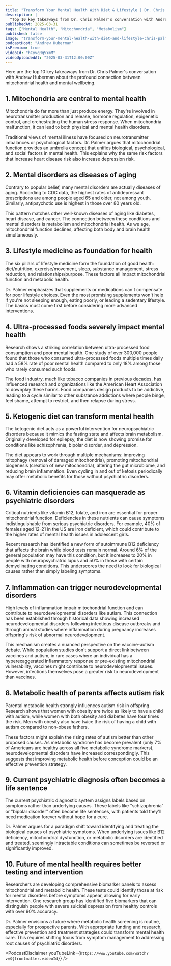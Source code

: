 ```yaml
---
title: "Transform Your Mental Health With Diet & Lifestyle | Dr. Chris Palmer"
description: |
  "Top 10 key takeaways from Dr. Chris Palmer's conversation with Andrew Huberman about the profound connection between mitochondrial health and mental wellbeing."
publishedAt: 2025-03-31
tags: ["Mental Health", "Mitochondria", "Metabolism"]
published: false
image: "transform-your-mental-health-with-diet-and-lifestyle-chris-palmer.jpg"
podcastHost: "Andrew Huberman"
isPremium: true
videoId: "hCyvqRq5YmM"
videoUploadedAt: "2025-03-31T12:00:00Z"
---
```



<PodcastSummaryPageLayout frontmatter={frontmatter}>
Here are the top 10 key takeaways from Dr. Chris Palmer's conversation with Andrew Huberman about the profound connection between mitochondrial health and mental wellbeing.

## 1. Mitochondria are central to mental health

Mitochondria do far more than just produce energy. They're involved in neurotransmitter production and release, hormone regulation, epigenetic control, and orchestrating the human stress response. When mitochondria malfunction, it can lead to both physical and mental health disorders.

Traditional views of mental illness have focused on neurotransmitter imbalances or psychological factors. Dr. Palmer argues that mitochondrial function provides an umbrella concept that unifies biological, psychological, and social factors in mental health. This explains why the same risk factors that increase heart disease risk also increase depression risk.

## 2. Mental disorders as diseases of aging

Contrary to popular belief, many mental disorders are actually diseases of aging. According to CDC data, the highest rates of antidepressant prescriptions are among people aged 65 and older, not among youth. Similarly, antipsychotic use is highest in those over 80 years old.

This pattern matches other well-known diseases of aging like diabetes, heart disease, and cancer. The connection between these conditions and mental disorders is metabolism and mitochondrial health. As we age, mitochondrial function declines, affecting both body and brain health simultaneously.

## 3. Lifestyle medicine as foundation for health

The six pillars of lifestyle medicine form the foundation of good health: diet/nutrition, exercise/movement, sleep, substance management, stress reduction, and relationships/purpose. These factors all impact mitochondrial function and metabolic health.

Dr. Palmer emphasizes that supplements or medications can't compensate for poor lifestyle choices. Even the most promising supplements won't help if you're not sleeping enough, eating poorly, or leading a sedentary lifestyle. The basics must come first before considering more advanced interventions.

## 4. Ultra-processed foods severely impact mental health

Research shows a striking correlation between ultra-processed food consumption and poor mental health. One study of over 300,000 people found that those who consumed ultra-processed foods multiple times daily had a 58% rate of poor mental health compared to only 18% among those who rarely consumed such foods.

The food industry, much like tobacco companies in previous decades, has influenced research and organizations like the American Heart Association to downplay these harms. Food companies design products to be addictive, leading to a cycle similar to other substance addictions where people binge, feel shame, attempt to restrict, and then relapse during stress.

## 5. Ketogenic diet can transform mental health

The ketogenic diet acts as a powerful intervention for neuropsychiatric disorders because it mimics the fasting state and affects brain metabolism. Originally developed for epilepsy, the diet is now showing promise for conditions like schizophrenia, bipolar disorder, and depression.

The diet appears to work through multiple mechanisms: improving mitophagy (removal of damaged mitochondria), promoting mitochondrial biogenesis (creation of new mitochondria), altering the gut microbiome, and reducing brain inflammation. Even cycling in and out of ketosis periodically may offer metabolic benefits for those without psychiatric disorders.

## 6. Vitamin deficiencies can masquerade as psychiatric disorders

Critical nutrients like vitamin B12, folate, and iron are essential for proper mitochondrial function. Deficiencies in these nutrients can cause symptoms indistinguishable from serious psychiatric disorders. For example, 40% of females aged 12-21 in the US are iron deficient, which could contribute to the higher rates of mental health issues in adolescent girls.

Recent research has identified a new form of autoimmune B12 deficiency that affects the brain while blood tests remain normal. Around 6% of the general population may have this condition, but it increases to 20% in people with neuropsychiatric lupus and 50% in those with certain demyelinating conditions. This underscores the need to look for biological causes rather than simply labeling symptoms.

## 7. Inflammation can trigger neurodevelopmental disorders

High levels of inflammation impair mitochondrial function and can contribute to neurodevelopmental disorders like autism. This connection has been established through historical data showing increased neurodevelopmental disorders following infectious disease outbreaks and through animal studies where inflammation during pregnancy increases offspring's risk of abnormal neurodevelopment.

This mechanism creates a nuanced perspective on the vaccine-autism debate. While population studies don't support a direct link between vaccines and autism, in rare cases where an individual has a hyperexaggerated inflammatory response or pre-existing mitochondrial vulnerability, vaccines might contribute to neurodevelopmental issues. However, infections themselves pose a greater risk to neurodevelopment than vaccines.

## 8. Metabolic health of parents affects autism risk

Parental metabolic health strongly influences autism risk in offspring. Research shows that women with obesity are twice as likely to have a child with autism, while women with both obesity and diabetes have four times the risk. Men with obesity also have twice the risk of having a child with autism compared to non-obese fathers.

These factors might explain the rising rates of autism better than other proposed causes. As metabolic syndrome has become prevalent (only 7% of Americans are healthy across all five metabolic syndrome markers), neurodevelopmental disorders have increased correspondingly. This suggests that improving metabolic health before conception could be an effective prevention strategy.

## 9. Current psychiatric diagnosis often becomes a life sentence

The current psychiatric diagnostic system assigns labels based on symptoms rather than underlying causes. These labels like "schizophrenia" or "bipolar disorder" often become life sentences, with patients told they'll need medication forever without hope for a cure.

Dr. Palmer argues for a paradigm shift toward identifying and treating the biological causes of psychiatric symptoms. When underlying issues like B12 deficiency, mitochondrial dysfunction, or metabolic disorders are identified and treated, seemingly intractable conditions can sometimes be reversed or significantly improved.

## 10. Future of mental health requires better testing and intervention

Researchers are developing comprehensive biomarker panels to assess mitochondrial and metabolic health. These tests could identify those at risk for mental disorders before symptoms appear, allowing for early intervention. One research group has identified five biomarkers that can distinguish people with severe suicidal depression from healthy controls with over 90% accuracy.

Dr. Palmer envisions a future where metabolic health screening is routine, especially for prospective parents. With appropriate funding and research, effective prevention and treatment strategies could transform mental health care. This requires shifting focus from symptom management to addressing root causes of psychiatric disorders.

<PodcastDisclaimer
  youTubeLink={`https://www.youtube.com/watch?v=${frontmatter.videoId}`}
/>

</PodcastSummaryPageLayout>
